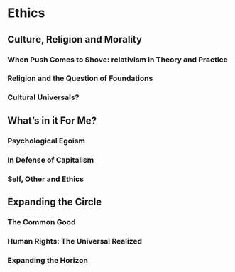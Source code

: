 # Ethics

## Culture, Religion and Morality

### When Push Comes to Shove: relativism in Theory and Practice

### Religion and the Question of Foundations

### Cultural Universals?

## What's in it For Me?

### Psychological Egoism

### In Defense of Capitalism

### Self, Other and Ethics

## Expanding the Circle

### The Common Good

### Human Rights: The Universal Realized

### Expanding the Horizon


